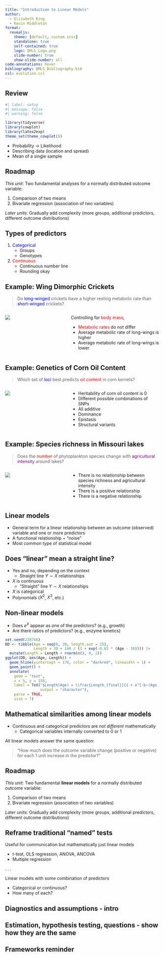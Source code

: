 ```yaml
---
title: "Introduction to Linear Models"
author:
  - Elizabeth King
  - Kevin Middleton
format:
  revealjs:
    theme: [default, custom.scss]
    standalone: true
    self-contained: true
    logo: QMLS_Logo.png
    slide-number: true
    show-slide-number: all
code-annotations: hover
bibliography: QMLS_Bibliography.bib
csl: evolution.csl
---
```


## Review 

```r
#| label: setup
#| message: false
#| warning: false

library(tidyverse)
library(cowplot)
library(latex2exp)
theme_set(theme_cowplot())
```

- Probability $\rightarrow$ Likelihood
- Describing data (location and spread)
- Mean of a single sample


## Roadmap

*This unit*: Two fundamental analyses for a normally distributed outcome variable:

1. Comparison of two means
1. Bivariate regression (association of two variables)

*Later units*: Gradually add complexity (more groups, additional predictors, different outcome distributions)


## Types of predictors

1. <span style="color:blue;">Categorical</span>
    - Groups
    - Genotypes
2. <span style="color:red;">Continuous</span>
    - Continuous number line
    - Rounding okay


## Example: Wing Dimorphic Crickets

> Do <span style="color:blue;">long-winged</span> crickets have a higher resting metabolic rate than <span style="color:blue;">short-winged</span> crickets?

:::: {.columns}

::: {.column width="40%"}
![](https://i.imgur.com/kgPmw0b.jpg){fig-align="center"}
:::

::: {.column width="60%"}
Controlling for <span style="color:red;">body mass</span>,

- <span style="color:red;">Metabolic rates</span> do not differ
- Average metabolic rate of long-wings is higher
- Average metabolic rate of long-wings is lower
:::

::::


## Example: Genetics of Corn Oil Content

> Which set of <span style="color:blue;">loci</span> best predicts <span style="color:red;">oil content</span> in corn kernels?

:::: {.columns}

::: {.column width="40%"}
![](https://i.imgur.com/w6z5m2e.jpg){fig-align="center"}
:::

::: {.column width="60%"}
- Heritability of corn oil content is 0
- Different possible combinations of SNPs
- All additive
- Dominance
- Epistasis
- Structural variants
:::

::::


## Example: Species richness in Missouri lakes

> Does the <span style="color:red;">number</span> of phytoplankton species change with <span style="color:purple;">agricultural intensity</span> around lakes?

:::: {.columns}

::: {.column width="40%"}
![](https://i.imgur.com/GoOM9bb.png){fig-align="center"}
:::

::: {.column width="60%"}
- There is no relationship between species richness and agricultural intensity
- There is a positive relationship
- There is a negative relationship
:::

::::


## Linear models

- General term for a linear relationship between an outcome (observed) variable and one or more predictors
- A functional relationship + "noise"
- Most common type of statistical model


## Does "linear" mean a straight line?

- Yes and no, depending on the context
    - Straight line $Y \sim X$ relationships
- $X$ is continuous
    - "Straight" line $Y \sim X$ relationships
- $X$ is categorical
- Polynomials ($X^2$, $X^3$, etc.)


## Non-linear models

- Does $e^X$ appear as one of the predictors? (e.g., growth)
- Are there ratios of predictors? (e.g., enzyme kinetics)

```r
set.seed(238746)
DD <- tibble(Age = seq(0, 20, length.out = 25),
             Length = 30 + 140 / (1 + exp(-0.65 * (Age - 10)))) |> 
  mutate(Length = Length + rnorm(n(), 0, 2))
ggplot(DD, aes(Age, Length)) +
  geom_hline(yintercept = 170, color = "darkred", linewidth = 1) +
  geom_point() +
  annotate(
    geom = "text",
    x = 5, y = 150,
    label = TeX("$Length(Age) = \\frac{Length_{final}}{1 + e^{-b~(Age - c)}}$",
                output = "character"),
    parse = TRUE,
    size = 7)
```


## Mathematical similarities among linear models

- Continuous and categorical predictors are *not different* mathematically
    - Categorical variables internally converted to 0 or 1

All linear models answer the same question:

> "How much does the outcome variable change (positive or negative) for each 1 unit increase in the predictor?"


## Roadmap

*This unit*: Two fundamental **linear models** for a normally distributed outcome variable:

1. Comparison of two means
1. Bivariate regression (association of two variables)

*Later units*: Gradually add complexity (more groups, additional predictors, different outcome distributions)


## Reframe traditional "named" tests

Useful for communication but mathematically just linear models

  - *t*-test, OLS regression, ANOVA, ANCOVA
  - Multiple regression

. . .

Linear models with some combination of predictors

  - Categorical or continuous?
  - How many of each?


## Diagnostics and assumptions - intro



## Estimation, hypothesis testing, questions - show how they are the same


## Frameworks reminder

